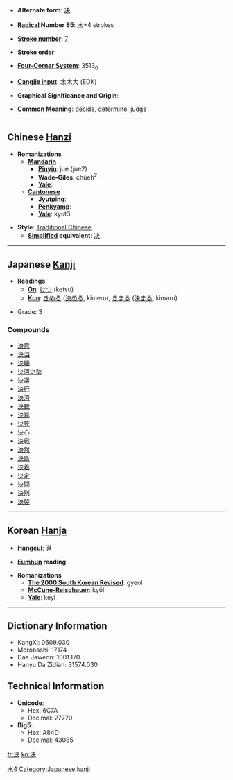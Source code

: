 * '''Alternate form''': [[决]]

* '''[[Wiktionary:Chinese radical index| Radical]] Number 85''': [[Wiktionary:Chinese radical index 水|水]]+4 strokes

* '''[[Wiktionary:Chinese total strokes index|Stroke number]]''': [[Wiktionary:Chinese total strokes index 7|7]]

* '''Stroke order''': 

* '''[[Wiktionary:Chinese four corner index|Four-Corner System]]''': 3513<sub>0</sub>

* '''[[Wiktionary:Chinese Cangjie index|Cangjie input]]''': 水木大 (EDK)

* '''Graphical Significance and Origin''': 

* '''Common Meaning''': [[decide]], [[determine]], [[judge]]

----

== Chinese [[Hanzi]] ==

* '''Romanizations'''
** '''[[Mandarin]]'''
*** '''[[Pinyin]]''': jué (jue2)
*** '''[[Wade-Giles]]''': chüeh<sup>2</sup>
*** '''[[Yale]]''': 
** '''[[Cantonese]]'''
*** '''[[Jyutping]]''':
*** '''[[Penkyamp]]''': 
*** '''[[Yale]]''': kyut3

* '''Style''': [[Traditional Chinese]] 
** '''[[Simplified Chinese|Simplified]] equivalent''': [[决]]

----

== Japanese [[Kanji]] ==

* '''Readings'''
** '''[[On]]''': [[けつ]] (ketsu)
** '''[[Kun]]''': [[きめる]] ([[決める]], kimeru), [[きまる]] ([[決まる]], kimaru)

* Grade: 3 [[Category:Grade 3 kanji|水4]]

===Compounds===
*[[決意]]
*[[決溢]]
*[[決壊]]
*[[決河之勢]]
*[[決議]]
*[[決行]]
*[[決済]]
*[[決裁]]
*[[決算]]
*[[決死]]
*[[決心]]
*[[決戦]]
*[[決然]]
*[[決断]]
*[[決着]]
*[[決定]]
*[[決闘]]
*[[決別]]
*[[決裂]]

----

== Korean [[Hanja]] ==

* '''[[Hangeul]]''': [[결]]

* '''[[Eumhun]] reading''': 

* '''Romanizations'''
** '''[[The 2000 South Korean Revised Romanization|The 2000 South Korean Revised]]''': gyeol
** '''[[McCune-Reischauer]]''': kyŏl
** '''[[Yale]]''': keyl

----

== Dictionary Information ==

* KangXi: 0609.030
* Morobashi: 17174
* Dae Jaweon: 1001.170
* Hanyu Da Zidian: 31574.030

== Technical Information ==

* '''Unicode''':
** Hex: 6C7A
** Decimal: 27770
* '''Big5''':
** Hex: A84D
** Decimal: 43085

[[Category:Japanese kanji]]

[[fr:決]]
[[ko:決]]